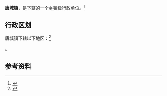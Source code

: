{{中国乡级行政区|14/10/26/102/000}}

'''唐城镇'''，是{{PRC admin/fullname|14/10/26/102/000|3}}下辖的一个[[乡镇|乡镇]]级行政单位。<ref>{{PRC admin/ref sgc|{{PRC admin/parent|14/10/26/102/000}}}}</ref>

== 行政区划 ==

唐城镇下辖以下地区：<ref>{{PRC admin/ref sgc|14/10/26/102/000}}</ref>

{{PRC admin/children|14/10/26/102/000}}。

== 参考资料 ==

{{reflist}}

{{行政区划小作品}}
{{PRC admin/navcat|14/10/26/102/000}}